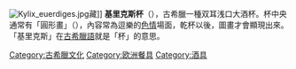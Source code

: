 {{expand|time=2013-11-21T12:45:29+00:00}}
[[File:Kylix_euerdiges.jpg|right]]藏]]
'''基里克斯杯'''（{{lang|el|κύλιξ}}），古希臘一種双耳浅口大酒杯。杯中央通常有「圓形畫」（{{lang|it|tondo}}），內容常為逗樂的[[色情|色情]]場面，乾杯以後，圖畫才會顯現出來。「基里克斯」在[[古希臘語|古希臘語]]就是「杯」的意思。

[[Category:古希臘文化|Category:古希臘文化]]
[[Category:欧洲餐具|Category:欧洲餐具]]
[[Category:酒具|Category:酒具]]